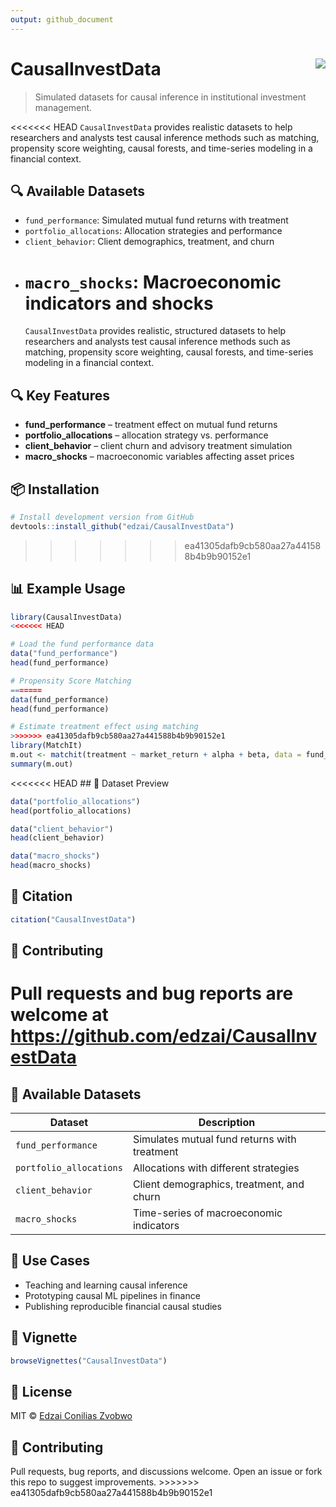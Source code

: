 ```yaml
---
output: github_document
---
```


# CausalInvestData <img src="https://img.shields.io/badge/status-active-brightgreen" align="right" />

> Simulated datasets for causal inference in institutional investment management.

<<<<<<< HEAD
`CausalInvestData` provides realistic datasets to help researchers and analysts test causal inference methods such as matching, propensity score weighting, causal forests, and time-series modeling in a financial context.

## 🔍 Available Datasets

- `fund_performance`: Simulated mutual fund returns with treatment
- `portfolio_allocations`: Allocation strategies and performance
- `client_behavior`: Client demographics, treatment, and churn
- `macro_shocks`: Macroeconomic indicators and shocks
=======
`CausalInvestData` provides realistic, structured datasets to help researchers and analysts test causal inference methods such as matching, propensity score weighting, causal forests, and time-series modeling in a financial context.

## 🔍 Key Features

- **fund_performance** – treatment effect on mutual fund returns
- **portfolio_allocations** – allocation strategy vs. performance
- **client_behavior** – client churn and advisory treatment simulation
- **macro_shocks** – macroeconomic variables affecting asset prices

## 📦 Installation

```r
# Install development version from GitHub
devtools::install_github("edzai/CausalInvestData")
```
>>>>>>> ea41305dafb9cb580aa27a441588b4b9b90152e1

## 📊 Example Usage

```r
library(CausalInvestData)
<<<<<<< HEAD

# Load the fund performance data
data("fund_performance")
head(fund_performance)

# Propensity Score Matching
=======
data(fund_performance)
head(fund_performance)

# Estimate treatment effect using matching
>>>>>>> ea41305dafb9cb580aa27a441588b4b9b90152e1
library(MatchIt)
m.out <- matchit(treatment ~ market_return + alpha + beta, data = fund_performance)
summary(m.out)
```

<<<<<<< HEAD
## 📁 Dataset Preview

```r
data("portfolio_allocations")
head(portfolio_allocations)

data("client_behavior")
head(client_behavior)

data("macro_shocks")
head(macro_shocks)
```

## 📖 Citation

```r
citation("CausalInvestData")
```

## 🙌 Contributing

Pull requests and bug reports are welcome at [https://github.com/edzai/CausalInvestData](https://github.com/edzai/CausalInvestData)
=======
## 📁 Available Datasets

| Dataset              | Description |
|----------------------|-------------|
| `fund_performance`   | Simulates mutual fund returns with treatment |
| `portfolio_allocations` | Allocations with different strategies |
| `client_behavior`    | Client demographics, treatment, and churn |
| `macro_shocks`       | Time-series of macroeconomic indicators |

## 🧪 Use Cases

- Teaching and learning causal inference
- Prototyping causal ML pipelines in finance
- Publishing reproducible financial causal studies

## 📖 Vignette

```r
browseVignettes("CausalInvestData")
```

## 📜 License

MIT © [Edzai Conilias Zvobwo](https://github.com/edzai)

## 🙌 Contributing

Pull requests, bug reports, and discussions welcome. Open an issue or fork this repo to suggest improvements.
>>>>>>> ea41305dafb9cb580aa27a441588b4b9b90152e1
